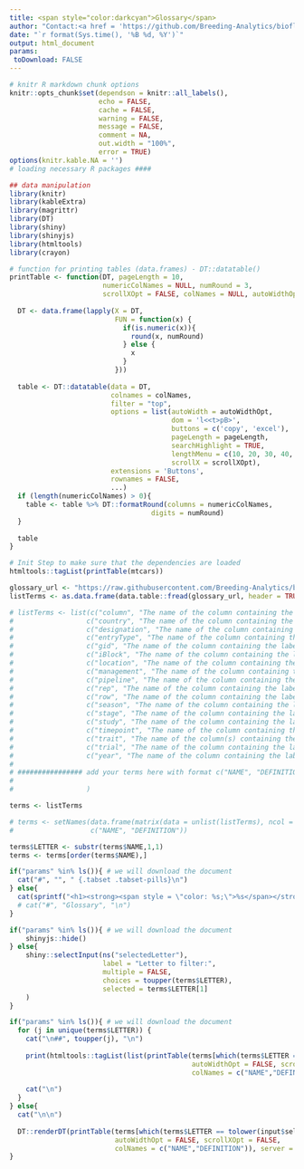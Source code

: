 ```yaml
---
title: <span style="color:darkcyan">Glossary</span>
author: "Contact:<a href = 'https://github.com/Breeding-Analytics/bioflow' target = '_blank'>Breeding Analytics Team, OneCGIAR</a> breedinganalytics@cgiar.org"
date: "`r format(Sys.time(), '%B %d, %Y')`"  
output: html_document
params:
 toDownload: FALSE
---
```


```r
# knitr R markdown chunk options
knitr::opts_chunk$set(dependson = knitr::all_labels(),
                      echo = FALSE,
                      cache = FALSE,
                      warning = FALSE,
                      message = FALSE,
                      comment = NA,
                      out.width = "100%",
                      error = TRUE)
options(knitr.kable.NA = '')
# loading necessary R packages ####

## data manipulation
library(knitr)
library(kableExtra)
library(magrittr)
library(DT)
library(shiny)
library(shinyjs)
library(htmltools)
library(crayon)
```

```r

# function for printing tables (data.frames) - DT::datatable()
printTable <- function(DT, pageLength = 10, 
                       numericColNames = NULL, numRound = 3, 
                       scrollXOpt = FALSE, colNames = NULL, autoWidthOpt = FALSE,...) {
  
  DT <- data.frame(lapply(X = DT, 
                          FUN = function(x) {
                            if(is.numeric(x)){
                              round(x, numRound)
                            } else {
                              x
                            }
                          }))
  
  table <- DT::datatable(data = DT, 
                         colnames = colNames,
                         filter = "top", 
                         options = list(autoWidth = autoWidthOpt,
                                        dom = 'l<<t>pB>', 
                                        buttons = c('copy', 'excel'),
                                        pageLength = pageLength,
                                        searchHighlight = TRUE,
                                        lengthMenu = c(10, 20, 30, 40, 50),
                                        scrollX = scrollXOpt),
                         extensions = 'Buttons',
                         rownames = FALSE,
                         ...)
  if (length(numericColNames) > 0){
    table <- table %>% DT::formatRound(columns = numericColNames,
                                   digits = numRound)
  }
  
  table
}
```

```r
# Init Step to make sure that the dependencies are loaded
htmltools::tagList(printTable(mtcars))
```

```r

glossary_url <- "https://raw.githubusercontent.com/Breeding-Analytics/bioflow/main/inst/app/www/example/glossary.csv"
listTerms <- as.data.frame(data.table::fread(glossary_url, header = TRUE))

# listTerms <- list(c("column", "The name of the column containing the labels of the column coordinates for each record within an study."),
#                  c("country", "The name of the column containing the labels listing the countries where a trial was carried out (e.g., Nigeria, Mexico, etc.)."),
#                  c("designation", "The name of the column containing the labels of the individuals tested in the environments (e.g., Borlaug123, IRRI-154, Campeon, etc. )."),
#                  c("entryType", "The name of the column containing the labels of the genotype category (check, tester, entry, etc.)."),
#                  c("gid", "The name of the column containing the labels with the unique numerical identifier used within the database management system."),
#                  c("iBlock", "The name of the column containing the labels of the incomplete blocks within an study."), 
#                  c("location", "The name of the column containing the labels listing the locations within a country when a trial was carried out (e.g., Obregon, Toluca, etc.)."),
#                  c("management", "The name of the column containing the labels listing the unique occurrences of a management (e.g., drought, irrigated, etc.) nested in a trial, nested in a year, country, location."),
#                  c("pipeline", "The name of the column containing the labels describing the breeding effort to satisfy a market segment (e.g., Direct seeded late maturity irrigated)."),
#                  c("rep", "The name of the column containing the labels of the replicates or big blocks within an study (year-season-country-location-trial concatenation)."),
#                  c("row", "The name of the column containing the labels of the row coordinates for each record within an study."),
#                  c("season", "The name of the column containing the labels listing the season when a trial was carried out (e.g., dry-season, wet-season, etc.)."),
#                  c("stage", "The name of the column containing the labels describing the stages of phenotypic evaluation (e.g., Stage 1, PYT, etc.)."),
#                  c("study", "The name of the column containing the labels listing the unique occurrences of a trial nested in a year, country, location."),
#                  c("timepoint", "The name of the column containing the labels listing the timepoints from time series."),
#                  c("trait", "The name of the column(s) containing the numerical traits to be analyzed."),
#                  c("trial", "The name of the column containing the labels listing the trial of experiment randomized."),
#                  c("year", "The name of the column containing the labels listing the year when a trial was carried out (e.g., 2024).")
#           
# ################ add your terms here with format c("NAME", "DEFINITION") ################
#                  
#                  )
```

```r
terms <- listTerms

# terms <- setNames(data.frame(matrix(data = unlist(listTerms), ncol = 2, byrow = TRUE)), 
#                   c("NAME", "DEFINITION"))

terms$LETTER <- substr(terms$NAME,1,1)
terms <- terms[order(terms$NAME),]
```

```r
if("params" %in% ls()){ # we will download the document
  cat("#", "", " {.tabset .tabset-pills}\n")
} else{
  cat(sprintf("<h1><strong><span style = \"color: %s;\">%s</span></strong></h1>\n\n", "darkcyan", "Glossary"))
  # cat("#", "Glossary", "\n")
}
```

```r

if("params" %in% ls()){ # we will download the document
    shinyjs::hide()
} else{
    shiny::selectInput(ns("selectedLetter"), 
                       label = "Letter to filter:", 
                       multiple = FALSE,
                       choices = toupper(terms$LETTER),
                       selected = terms$LETTER[1]
    )
}
```

```r
if("params" %in% ls()){ # we will download the document
  for (j in unique(terms$LETTER)) {
    cat("\n##", toupper(j), "\n")
    
    print(htmltools::tagList(list(printTable(terms[which(terms$LETTER == j),-c(3)],
                                             autoWidthOpt = FALSE, scrollXOpt = FALSE,
                                             colNames = c("NAME","DEFINITION")))))
    
    cat("\n")
  }
} else{
  cat("\n\n")
  
  DT::renderDT(printTable(terms[which(terms$LETTER == tolower(input$selectedLetter)),-c(3)],
                          autoWidthOpt = FALSE, scrollXOpt = FALSE,
                          colNames = c("NAME","DEFINITION")), server = FALSE)
}
```
